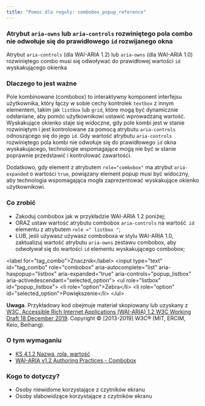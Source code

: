 ```yaml
---
title: "Pomoc dla reguły: combobox_popup_reference"
---
```


<div className="toolHelp">
<Row>
<Column colLg={16} colMd={8} colSm={4} className="toolHead">

### Atrybut `aria-owns` lub `aria-controls` rozwiniętego pola combo nie odwołuje się do prawidłowego `id` rozwijanego okna
<div id="locLevel"></div>

Atrybut `aria-controls` (dla WAI-ARIA 1.2) lub `aria-owns` (dla WAI-ARIA 1.0) rozwiniętego combo musi się odwoływać do prawidłowej wartości `id` wyskakującego okienka

</Column>
</Row>
<Row>
<Column colLg={11} colMd={5} colSm={4} className="toolMain">

### Dlaczego to jest ważne

Pole kombinowane (combobox) to interaktywny komponent interfejsu użytkownika, który łączy w sobie cechy kontrolek `textbox` z innym elementem, takim jak `listbox` lub `grid`, które mogą być dynamicznie odsłaniane, aby pomóc użytkownikowi ustawić wprowadzaną wartość.  Wyskakujące okienko staje się widoczne, gdy pole kombi jest w stanie rozwiniętym i jest kontrolowane za pomocą atrybutu `aria-controls` odnoszącego się do jego `id`. Gdy wartość atrybutu `aria-controls` rozwiniętego pola kombi nie odwołuje się do prawidłowego `id` okna wyskakujacego, technologie wspomagające mogą nie być w stanie poprawnie przedstawić i kontrolować zawartości. 

Dodatkowo, gdy element z atrybutem `role="combobox"` ma atrybut `aria-expanded` o wartości `true`, powiązany element popup musi być widoczny, aby technologia wspomagająca mogła zaprezentować wyskakujące okienko użytkownikowi.

<div id="locSnippet"></div>

### Co zrobić

 * Zakoduj combobox jak w przykładzie WAI-ARIA 1.2 poniżej;
 * ORAZ ustaw wartość atrybutu combobox `aria-controls` na wartość` id` elementu z atrybutem `role =" listbox "`;
 * LUB, jeśli używasz używasz comboboxa w stylu WAI-ARIA 1.0, zaktualizuj wartość atrybutu `aria-owns` zestawu combobox, aby odwoływał się do wartości `id` elementu wyskakującego combobox;

<CodeSnippet type="multi" light={true}> &lt;label for="tag_combo"&gt;Znacznik&lt;/label&gt;
  &lt;input type="text" id="tag_combo"
      role="combobox" aria-autocomplete="list"
      aria-haspopup="listbox" aria-expanded="true"
      aria-controls="popup_listbox" aria-activedescendant="selected_option"&gt;
  &lt;ul role="listbox" id="popup_listbox"&gt;
   &lt;li role="option"&gt;Zebra&lt;/li&gt;
   &lt;li role="option" id="selected_option"&gt;Powiększenie&lt;/li&gt;
  &lt;/ul&gt;</CodeSnippet>

**Uwaga**. Przykładowy kod obejmuje materiał skopiowany lub uzyskany z [W3C, Accessible Rich Internet Applications (WAI-ARIA) 1.2 W3C Working Draft 18 December 2019](https://www.w3.org/TR/wai-aria-1.2/#combobox). Copyright © [2013-2019] W3C® (MIT, ERCIM, Keio, Beihang).

</Column>
<Column colLg={5} colMd={3} colSm={4} className="toolLeft">

### O tym wymaganiu

* [KS 4.1.2 Nazwa, rola, wartość](https://wcag.lepszyweb.pl/#name-role-value)
* [WAI-ARIA v1.2 Authoring Practices - Combobox](https://www.w3.org/TR/wai-aria-practices-1.2/#combobox)

### Kogo to dotyczy?

* Osoby niewidome korzystające z czytników ekranu
* Osoby słabowidzące korzystające z czytników ekranu

</Column>
</Row>
</div>

